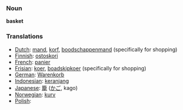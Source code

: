 === Noun ===
'''basket'''

=== Translations ===
*[[Dutch]]: [[mand]], [[korf]], [[boodschappenmand]] (specifically for shopping)
*[[Finnish]]: [[ostoskori]]
*[[French]]: [[panier]]
*[[Frisian]]: [[koer]], [[boadskipkoer]] (specifically for shopping)
*[[German]]: [[Warenkorb]]
*[[Indonesian]]: [[keranjang]]
*[[Japanese]]: [[籠]] ([[かご]], kago)
*[[Norwegian]]: [[kurv]]
*[[Polish]]: [[]]